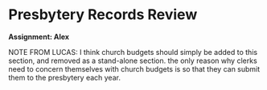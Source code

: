 # Presbytery Records Review

**Assignment: Alex**

NOTE FROM LUCAS: I think church budgets should simply be added to this section, and removed as a stand-alone section. the only reason why clerks need to concern themselves with church budgets is so that they can submit them to the presbytery each year.